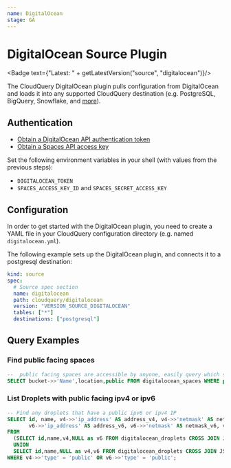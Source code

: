 ```yaml
---
name: DigitalOcean
stage: GA
---
```

# DigitalOcean Source Plugin


<Badge text={"Latest: " + getLatestVersion("source", "digitalocean")}/>

The CloudQuery DigitalOcean plugin pulls configuration from DigitalOcean and loads it into any supported CloudQuery destination (e.g. PostgreSQL, BigQuery, Snowflake, and [more](/docs/plugins/destinations/overview)).

## Authentication

- [Obtain a DigitalOcean API authentication token](https://docs.digitalocean.com/reference/api/api-reference/#section/Authentication)
- [Obtain a Spaces API access key](https://cloud.digitalocean.com/settings/api/tokens?i=d6d4a6)

Set the following environment variables in your shell (with values from the previous steps):

- `DIGITALOCEAN_TOKEN`
- `SPACES_ACCESS_KEY_ID` and `SPACES_SECRET_ACCESS_KEY`

## Configuration

In order to get started with the DigitalOcean plugin, you need to create a YAML file in your CloudQuery configuration directory (e.g. named `digitalocean.yml`).

The following example sets up the DigitalOcean plugin, and connects it to a postgresql destination:

```yaml copy
kind: source
spec:
  # Source spec section
  name: digitalocean
  path: cloudquery/digitalocean
  version: "VERSION_SOURCE_DIGITALOCEAN"
  tables: ["*"]
  destinations: ["postgresql"]
```

## Query Examples

### Find public facing spaces

```sql copy
--  public facing spaces are accessible by anyone, easily query which space is public facing in your account
SELECT bucket->>'Name',location,public FROM digitalocean_spaces WHERE public = true;
```

### List Droplets with public facing ipv4 or ipv6

```sql copy
-- Find any droplets that have a public ipv6 or ipv4 IP
SELECT id, name, v4->>'ip_address' AS address_v4, v4->>'netmask' AS netmask_v4, v4->>'gateway' AS gateway_v4,
       v6->>'ip_address' AS address_v6, v6->>'netmask' AS netmask_v6, v6->>'gateway' AS gateway_v6
FROM 
  (SELECT id,name,v4,NULL as v6 FROM digitalocean_droplets CROSS JOIN JSONB_ARRAY_ELEMENTS(digitalocean_droplets.networks->'v4') AS v4 
  UNION
  SELECT id,name,NULL as v4,v6 FROM digitalocean_droplets CROSS JOIN JSONB_ARRAY_ELEMENTS(digitalocean_droplets.networks->'v6') AS v6) AS union_v46
WHERE v4->>'type' = 'public' OR v6->>'type' = 'public';
```